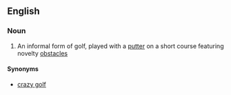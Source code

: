 ==English==

===Noun===
{{wikipedia}}
{{en-noun|head=[[miniature]] [[golf]]|-}}

# An informal form of golf, played with a [[putter]] on a short course featuring novelty [[obstacle]]s

====Synonyms====
*[[crazy golf]]